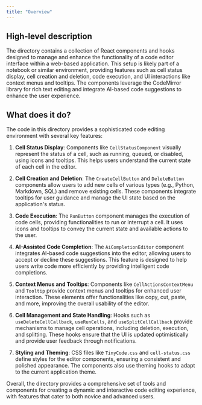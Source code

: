 ```yaml
---
title: "Overview"
---
```


## High-level description

The directory contains a collection of React components and hooks designed to manage and enhance the functionality of a code editor interface within a web-based application. This setup is likely part of a notebook or similar environment, providing features such as cell status display, cell creation and deletion, code execution, and UI interactions like context menus and tooltips. The components leverage the CodeMirror library for rich text editing and integrate AI-based code suggestions to enhance the user experience.

## What does it do?

The code in this directory provides a sophisticated code editing environment with several key features:

1. **Cell Status Display**: Components like `CellStatusComponent` visually represent the status of a cell, such as running, queued, or disabled, using icons and tooltips. This helps users understand the current state of each cell in the editor.

2. **Cell Creation and Deletion**: The `CreateCellButton` and `DeleteButton` components allow users to add new cells of various types (e.g., Python, Markdown, SQL) and remove existing cells. These components integrate tooltips for user guidance and manage the UI state based on the application's status.

3. **Code Execution**: The `RunButton` component manages the execution of code cells, providing functionalities to run or interrupt a cell. It uses icons and tooltips to convey the current state and available actions to the user.

4. **AI-Assisted Code Completion**: The `AiCompletionEditor` component integrates AI-based code suggestions into the editor, allowing users to accept or decline these suggestions. This feature is designed to help users write code more efficiently by providing intelligent code completions.

5. **Context Menus and Tooltips**: Components like `CellActionsContextMenu` and `Tooltip` provide context menus and tooltips for enhanced user interaction. These elements offer functionalities like copy, cut, paste, and more, improving the overall usability of the editor.

6. **Cell Management and State Handling**: Hooks such as `useDeleteCellCallback`, `useRunCells`, and `useSplitCellCallback` provide mechanisms to manage cell operations, including deletion, execution, and splitting. These hooks ensure that the UI is updated optimistically and provide user feedback through notifications.

7. **Styling and Theming**: CSS files like `TinyCode.css` and `cell-status.css` define styles for the editor components, ensuring a consistent and polished appearance. The components also use theming hooks to adapt to the current application theme.

Overall, the directory provides a comprehensive set of tools and components for creating a dynamic and interactive code editing experience, with features that cater to both novice and advanced users.